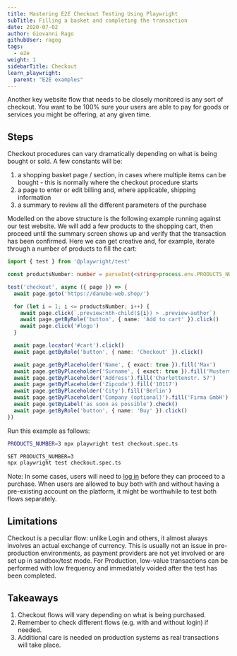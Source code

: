 ```yaml
---
title: Mastering E2E Checkout Testing Using Playwright
subTitle: Filling a basket and completing the transaction
date: 2020-07-02
author: Giovanni Rago
githubUser: ragog
tags:
  - e2e
weight: 1
sidebarTitle: Checkout
learn_playwright:
  parent: "E2E examples"
---
```


Another key website flow that needs to be closely monitored is any sort of checkout. You want to be 100% sure your users are able to pay for goods or services you might be offering, at any given time.



## Steps

Checkout procedures can vary dramatically depending on what is being bought or sold. A few constants will be:
1. a shopping basket page / section, in cases where multiple items can be bought - this is normally where the checkout procedure starts
2. a page to enter or edit billing and, where applicable, shipping information
3. a summary to review all the different parameters of the purchase

Modelled on the above structure is the following example running against our test website. We will add a few products to the shopping cart, then proceed until the summary screen shows up and verify that the transaction has been confirmed. Here we can get creative and, for example, iterate through a number of products to fill the cart:

```ts checkout.spec.ts
import { test } from '@playwright/test'

const productsNumber: number = parseInt(<string>process.env.PRODUCTS_NUMBER) || 3

test('checkout', async ({ page }) => {
  await page.goto('https://danube-web.shop/')

  for (let i = 1; i <= productsNumber; i++) {
    await page.click(`.preview:nth-child(${i}) > .preview-author`)
    await page.getByRole('button', { name: 'Add to cart' }).click()
    await page.click('#logo')
  }

  await page.locator('#cart').click()
  await page.getByRole('button', { name: 'Checkout' }).click()

  await page.getByPlaceholder('Name', { exact: true }).fill('Max')
  await page.getByPlaceholder('Surname', { exact: true }).fill('Mustermann')
  await page.getByPlaceholder('Address').fill('Charlottenstr. 57')
  await page.getByPlaceholder('Zipcode').fill('10117')
  await page.getByPlaceholder('City').fill('Berlin')
  await page.getByPlaceholder('Company (optional)').fill('Firma GmbH')
  await page.getByLabel('as soon as possible').check()
  await page.getByRole('button', { name: 'Buy' }).click()
})
```


Run this example as follows:



```sh
PRODUCTS_NUMBER=3 npx playwright test checkout.spec.ts
```


```sh
SET PRODUCTS_NUMBER=3
npx playwright test checkout.spec.ts
```



Note: In some cases, users will need to [log in](/learn/playwright/login-automation/) before they can proceed to a purchase. When users are allowed to buy both with and without having a pre-existing account on the platform, it might be worthwhile to test both flows separately.

## Limitations

Checkout is a peculiar flow: unlike Login and others, it almost always involves an actual exchange of currency. This is usually not an issue in pre-production environments, as payment providers are not yet involved or are set up in sandbox/test mode. For Production, low-value transactions can be performed with low frequency and immediately voided after the test has been completed.

## Takeaways
1. Checkout flows will vary depending on what is being purchased.
2. Remember to check different flows (e.g. with and without login) if needed.
3. Additional care is needed on production systems as real transactions will take place.
